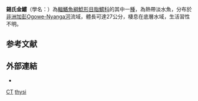 {{Speciesbox
| status = LC
| status_system = IUCN3.1 
| genus = Chrysichthys
| species = thysi
| authority = [[Risch|Risch]], 1985
| synonyms = 
}}

'''錫氏金鱨'''（學名：''{{lang|la|Chrysichthys thysi}}''）為[[輻鰭魚綱|輻鰭魚綱]][[鯰形目|鯰形目]][[脂鱨科|脂鱨科]]的其中一[[種|種]]，為熱帶淡水魚，分布於[[非洲|非洲]][[加彭|加彭]][[Ogowe-Nyanga河|Ogowe-Nyanga河]]流域，體長可達27公分，棲息在底層水域，生活習性不明{{r|FishBase}}。

==参考文献==
{{reflist|refs=
<ref name="FishBase">{{FishBase_species|genus=Chrysichthys|species=thysi|year=2015|month=6}}</ref>
}}

==外部連結==
{{commons category|Chrysichthys thysi}}
*{{wikispecies-inline|Chrysichthys thysi}}
{{Taxonbar}}

[[Category:IUCN红色名录无危物种|CT]]
[[Category:金鱨屬|thysi]]